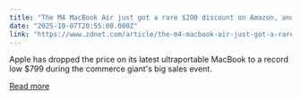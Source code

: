 ```yaml
---
title: "The M4 MacBook Air just got a rare $200 discount on Amazon, and I don't expect it to last long"
date: "2025-10-07T20:55:00.000Z"
link: "https://www.zdnet.com/article/the-m4-macbook-air-just-got-a-rare-200-discount-on-amazon-and-i-dont-expect-it-to-last-long/"
---
```


Apple has dropped the price on its latest ultraportable MacBook to a record low $799 during the commerce giant's big sales event.

[Read more](https://www.zdnet.com/article/the-m4-macbook-air-just-got-a-rare-200-discount-on-amazon-and-i-dont-expect-it-to-last-long/)

